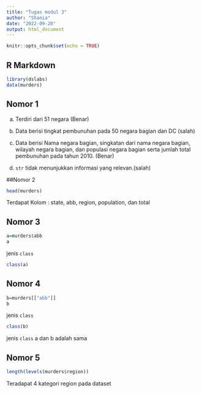 ```yaml
---
title: "Tugas modul 3"
author: "Shania"
date: "2022-09-20"
output: html_document
---
```


```r
knitr::opts_chunk$set(echo = TRUE)
```

## R Markdown


```r
library(dslabs)
data(murders)
```
## Nomor 1
a. Terdiri dari 51 negara (Benar)

b. Data berisi tingkat pembunuhan pada 50 negara bagian dan DC (salah)

c. Data berisi Nama negara bagian, singkatan dari nama negara bagian, wilayah negara bagian, dan populasi negara bagian serta jumlah total pembunuhan pada tahun 2010. (Benar)

d. `str` tidak menunjukkan informasi yang relevan.(salah)

##Nomor 2
```r
head(murders)
```
Terdapat Kolom : state, abb, region, population, dan total

## Nomor 3
```r
a=murders$abb
a
```
jenis `class`
```r
class(a)
```
## Nomor 4
```r
b=murders[["abb"]]
b
```
jenis `class`
```r
class(b)
```
jenis `class` a dan b adalah sama

## Nomor 5
```r
length(levels(murders$region))
```
Teradapat 4 kategori region pada dataset





